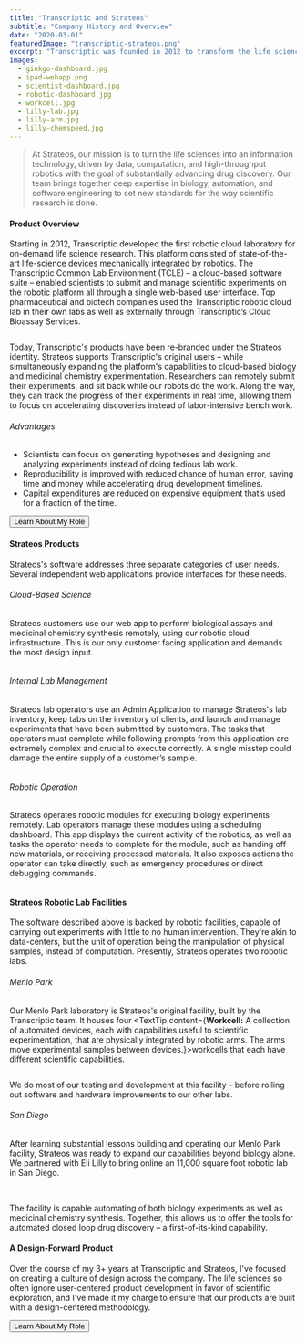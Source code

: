 ```yaml
---
title: "Transcriptic and Strateos"
subtitle: "Company History and Overview"
date: "2020-03-01"
featuredImage: "transcriptic-strateos.png"
excerpt: "Transcriptic was founded in 2012 to transform the life sciences from a field of manual labor into a field of information technologies, backed by automation. Over seven years, Transcriptic built out a robotic platform to make this goal a a reality. Then, in February of 2019, a strategic opportunity to expand the potential of Transcriptic's technology presented itself: a merger with 3Scan – a 3D tissue imaging startup. Throughout 2019 Transcriptic and 3Scan combined and re-branded to Strateos. Together, as a single entity, Strateos is positioned to push life science automation further than ever before."
images:
  - ginkgo-dashboard.jpg
  - ipad-webapp.png
  - scientist-dashboard.jpg
  - robotic-dashboard.jpg
  - workcell.jpg
  - lilly-lab.jpg
  - lilly-arm.jpg
  - lilly-chemspeed.jpg
---
```


> At Strateos, our mission is to turn the life sciences into an information technology, driven by data, computation, and high-throughput robotics with the goal of substantially advancing drug discovery. Our team brings together deep expertise in biology, automation, and software engineering to set new standards for the way scientific research is done.

#### Product Overview
Starting in 2012, Transcriptic developed the first robotic cloud laboratory for on-demand life science research. This platform consisted of state-of-the-art life-science devices mechanically integrated by robotics. The Transcriptic Common Lab Environment (TCLE) – a cloud-based software suite – enabled scientists to submit and manage scientific experiments on the robotic platform all through a single web-based user interface. Top pharmaceutical and biotech companies used the Transcriptic robotic cloud lab in their own labs as well as externally through Transcriptic’s Cloud Bioassay Services.

<Image name="ginkgo-dashboard" caption="A scientist at Ginkgo Bioworks uses the Transcriptic dashboard in one of their on-premise biology foundries." />

Today, Transcriptic's products have been re-branded under the Strateos identity. Strateos supports Transcriptic's original users – while simultaneously expanding the platform's capabilities to cloud-based biology and <TextTip content="The branch of chemistry concerned with the creation of new pharmaceuticals.">medicinal chemistry</TextTip> experimentation. Researchers can remotely submit their experiments, and sit back while our robots do the work. Along the way, they can track the progress of their experiments in real time, allowing them to focus on accelerating discoveries instead of labor-intensive bench work.

###### Advantages
- Scientists can focus on generating hypotheses and designing and analyzing experiments instead of doing tedious lab work.
- Reproducibility is improved with reduced chance of human error, saving time and money while accelerating drug development timelines.
- Capital expenditures are reduced on expensive equipment that’s used for a fraction of the time.

<YouTube src="https://www.youtube.com/embed/wD_MSomDlVA" />

<div style={{ marginLeft: 'auto', marginRight: 'auto', marginBottom: '1rem', width: 'fit-content', marginTop: '2rem' }}>
  <Button to="/transcriptic/role" animateRight hasBorder iconRight="fal fa-long-arrow-right">Learn About My Role</Button>
</div>

#### Strateos Products
Strateos's software addresses three separate categories of user needs. Several independent web applications provide interfaces for these needs.

###### Cloud-Based Science
Strateos customers use our web app to perform biological assays and medicinal chemistry synthesis remotely, using our robotic cloud infrastructure. This is our only customer facing application and demands the most design input.

<div class="row" style={{ marginBottom: '1rem' }}>
  <div className="col-10 col-offset-1 mobile-col-12 mobile-col-offset-0">
    <Image name="ipad-webapp" caption="Screenshot of a qPCR dataset as seen on the Strateos web application." />
  </div>
</div>

###### Internal Lab Management
Strateos lab operators use an Admin Application to manage Strateos's lab inventory, keep tabs on the inventory of clients, and launch and manage experiments that have been submitted by customers. The tasks that operators must complete while following prompts from this application are extremely complex and crucial to execute correctly. A single misstep could damage the entire supply of a customer’s sample.

<Image name="scientist-dashboard" caption="A Strateos Scientist launching a customer's experiment using the TCLE Dashboard." />

###### Robotic Operation
Strateos operates robotic modules for executing biology experiments remotely. Lab operators manage these modules using a scheduling dashboard. This app displays the current activity of the robotics, as well as tasks the operator needs to complete for the module, such as handing off new materials, or receiving processed materials. It also exposes actions the operator can take directly, such as emergency procedures or direct debugging commands.

<Image name="robotic-dashboard" caption="The Operator workstation attached to a Strateos robotic workcell." />

#### Strateos Robotic Lab Facilities
The software described above is backed by robotic facilities, capable of carrying out experiments with little to no human intervention. They're akin to data-centers, but the unit of operation being the manipulation of physical samples, instead of computation. Presently, Strateos operates two robotic labs.

###### Menlo Park
Our Menlo Park laboratory is Strateos's original facility, built by the Transcriptic team. It houses four <TextTip content={<span><b>Workcell:</b> A collection of automated devices, each with capabilities useful to scientific experimentation, that are physically integrated by robotic arms. The arms move experimental samples between devices.</span>}>workcells</TextTip> that each have different scientific capabilities.

<Image name="workcell" caption="One of the robotic workcells in operation in the Menlo Park robotic lab facility." />

We do most of our testing and development at this facility – before rolling out software and hardware improvements to our other labs.

###### San Diego
After learning substantial lessons building and operating our Menlo Park facility, Strateos was ready to expand our capabilities beyond biology alone. We partnered with Eli Lilly to bring online an 11,000 square foot robotic lab in San Diego.

<MdxLayout fullWidth>
  <Gallery caption="The Strateos San Diego Cloud Lab houses 11,000 square feet of biological and chemical automation.">
    <Image name="lilly-lab" />
    <Image name="lilly-arm" />
    <Image name="lilly-chemspeed" />
  </Gallery>
</MdxLayout>

The facility is capable automating of both biology experiments as well as medicinal chemistry synthesis. Together, this allows us to offer the tools for automated closed loop drug discovery – a first-of-its-kind capability.

#### A Design-Forward Product
Over the course of my 3+ years at Transcriptic and Strateos, I've focused on creating a culture of design across the company. The life sciences so often ignore user-centered product development in favor of scientific exploration, and I've made it my charge to ensure that our products are built with a design-centered methodology.

<div style={{ marginLeft: 'auto', marginRight: 'auto', marginBottom: '1rem', width: 'fit-content', marginTop: '2rem' }}>
  <Button to="/transcriptic/role" animateRight hasBorder iconRight="fal fa-long-arrow-right">Learn About My Role</Button>
</div>
